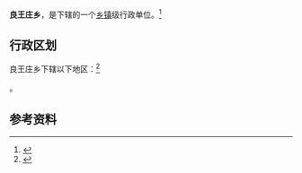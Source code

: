 {{中国乡级行政区|12/02/23/200/000}}

'''良王庄乡'''，是{{PRC admin/fullname|12/02/23/200/000|3}}下辖的一个[[乡镇|乡镇]]级行政单位。<ref>{{PRC admin/ref sgc|{{PRC admin/parent|12/02/23/200/000}}}}</ref>

== 行政区划 ==

良王庄乡下辖以下地区：<ref>{{PRC admin/ref sgc|12/02/23/200/000}}</ref>

{{PRC admin/children|12/02/23/200/000}}。

== 参考资料 ==

{{reflist}}

{{行政区划小作品}}
{{PRC admin/navcat|12/02/23/200/000}}